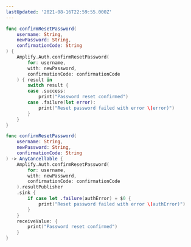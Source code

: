 ```yaml
---
lastUpdated: '2021-08-16T22:59:55.000Z'
---
```

<BlockSwitcher>

<Block name="Listener (iOS 11+)">

```swift
func confirmResetPassword(
    username: String,
    newPassword: String,
    confirmationCode: String
) {
    Amplify.Auth.confirmResetPassword(
        for: username,
        with: newPassword,
        confirmationCode: confirmationCode
    ) { result in
        switch result {
        case .success:
            print("Password reset confirmed")
        case .failure(let error):
            print("Reset password failed with error \(error)")
        }
    }
}
```

</Block>

<Block name="Combine (iOS 13+)">

```swift
func confirmResetPassword(
    username: String,
    newPassword: String,
    confirmationCode: String
) -> AnyCancellable {
    Amplify.Auth.confirmResetPassword(
        for: username,
        with: newPassword,
        confirmationCode: confirmationCode
    ).resultPublisher
    .sink {
        if case let .failure(authError) = $0 {
            print("Reset password failed with error \(authError)")
        }
    }
    receiveValue: {
        print("Password reset confirmed")
    }
}
```

</Block>

</BlockSwitcher>
